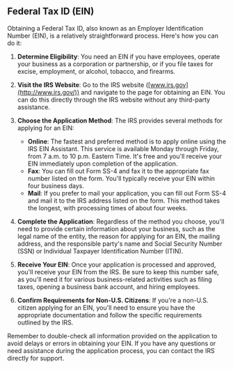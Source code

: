 ## Federal Tax ID (EIN)

Obtaining a Federal Tax ID, also known as an Employer Identification Number (EIN), is a relatively straightforward process. Here's how you can do it:

1.  **Determine Eligibility**: You need an EIN if you have employees, operate your business as a corporation or partnership, or if you file taxes for excise, employment, or alcohol, tobacco, and firearms.
    
2.  **Visit the IRS Website**: Go to the IRS website ([www.irs.gov](http://www.irs.gov/)) and navigate to the page for obtaining an EIN. You can do this directly through the IRS website without any third-party assistance.
    
3.  **Choose the Application Method**: The IRS provides several methods for applying for an EIN:
    
    -   **Online**: The fastest and preferred method is to apply online using the IRS EIN Assistant. This service is available Monday through Friday, from 7 a.m. to 10 p.m. Eastern Time. It's free and you'll receive your EIN immediately upon completion of the application.
    -   **Fax**: You can fill out Form SS-4 and fax it to the appropriate fax number listed on the form. You'll typically receive your EIN within four business days.
    -   **Mail**: If you prefer to mail your application, you can fill out Form SS-4 and mail it to the IRS address listed on the form. This method takes the longest, with processing times of about four weeks.
4.  **Complete the Application**: Regardless of the method you choose, you'll need to provide certain information about your business, such as the legal name of the entity, the reason for applying for an EIN, the mailing address, and the responsible party's name and Social Security Number (SSN) or Individual Taxpayer Identification Number (ITIN).
    
5.  **Receive Your EIN**: Once your application is processed and approved, you'll receive your EIN from the IRS. Be sure to keep this number safe, as you'll need it for various business-related activities such as filing taxes, opening a business bank account, and hiring employees.
    
6.  **Confirm Requirements for Non-U.S. Citizens**: If you're a non-U.S. citizen applying for an EIN, you'll need to ensure you have the appropriate documentation and follow the specific requirements outlined by the IRS.
    

Remember to double-check all information provided on the application to avoid delays or errors in obtaining your EIN. If you have any questions or need assistance during the application process, you can contact the IRS directly for support.
